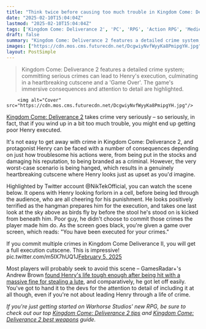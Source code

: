 ```yaml
---
title: "Think twice before causing too much trouble in Kingdom Come: Deliverance 2, because Henry can and will get executed, and there's a heartbreaking cutscene for it"
date: "2025-02-10T15:04:04Z"
lastmod: "2025-02-10T15:04:04Z"
tags: ['Kingdom Come: Deliverance 2', 'PC', 'RPG', 'Action RPG', 'Medieval']
draft: false
summary: "Kingdom Come: Deliverance 2 features a detailed crime system;  committing serious crimes can lead to Henry's execution, culminating in a heartbreaking cutscene and a 'Game Over'.  The game's immersive consequences and attention to detail are highlighted."
images: ["https://cdn.mos.cms.futurecdn.net/DcgwiyNvfWyyKa8PmipgYH.jpg"]
layout: PostSimple
---
```

> Kingdom Come: Deliverance 2 features a detailed crime system;  committing serious crimes can lead to Henry's execution, culminating in a heartbreaking cutscene and a 'Game Over'.  The game's immersive consequences and attention to detail are highlighted.


        <img alt="Cover" src="https://cdn.mos.cms.futurecdn.net/DcgwiyNvfWyyKa8PmipgYH.jpg"/>
        
[<u>Kingdom Come: Deliverance 2</u>](https://www.gamesradar.com/kingdom-come-deliverance-2/) takes crime very seriously – so seriously, in fact, that if you wind up in a bit too much trouble, you might end up getting poor Henry executed.

It's not easy to get away with crime in Kingdom Come: Deliverance 2, and protagonist Henry can be faced with a number of consequences depending on just how troublesome his actions were, from being put in the stocks and damaging his reputation, to being branded as a criminal. However, the very worst-case scenario is being hanged, which results in a genuinely heartbreaking cutscene where Henry looks just as upset as you'd imagine.

Highlighted by Twitter account @NikTekOfficial, you can watch the scene below. It opens with Henry looking forlorn in a cell, before being led through the audience, who are all cheering for his punishment. He looks positively terrified as the hangman prepares him for the execution, and takes one last look at the sky above as birds fly by before the stool he's stood on is kicked from beneath him. Poor guy, he didn't choose to commit those crimes the player made him do. As the screen goes black, you're given a game over screen, which reads: "You have been executed for your crimes."

If you commit multiple crimes in Kingdom Come Deliverance II, you will get a full execution cutscene. This is impressive! pic.twitter.com/m5IX7hUQ1J[February 5, 2025](https://twitter.com/cantworkitout/status/1887179860814274905)

Most players will probably seek to avoid this scene – GamesRadar+'s Andrew Brown [<u>found Henry's life tough enough after being hit with a massive fine for stealing a lute</u>](https://www.gamesradar.com/games/rpg/i-underestimated-kingdom-come-deliverance-2-and-now-ive-got-to-find-2-000-groschen-or-live-as-a-criminal-forever-all-because-of-a-stupid-lute/), and comparatively, he got let off easily. You've got to hand it to the devs for the attention to detail of including it at all though, even if you're not about leading Henry through a life of crime.

*If you're just getting started on Warhorse Studios' new RPG, be sure to check out our top *[<u><em>Kingdom Come: Deliverance 2 tips</em></u>](https://www.gamesradar.com/games/action-rpg/kingdom-come-deliverance-2-tips/)* and *[<u><em>Kingdom Come: Deliverance 2 best weapons</em></u>](https://www.gamesradar.com/games/action-rpg/kingdom-come-deliverance-2-weapons-best/)* guide.*
        